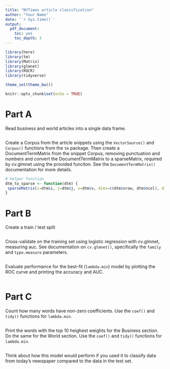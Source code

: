 ```yaml
---
title: "NYTimes article classification"
author: "Your Name"
date: '`r Sys.time()`'
output:
  pdf_document:
    toc: yes
    toc_depth: 3
---
```


```r
library(here)
library(tm)
library(Matrix)
library(glmnet)
library(ROCR)
library(tidyverse)

theme_set(theme_bw())

knitr::opts_chunk$set(echo = TRUE)
```

# Part A

Read business and world articles into a single data frame.

```r

```

Create a Corpus from the article snippets using the `VectorSource()` and `Corpus()` functions from the `tm` package. Then create a DocumentTermMatrix from the snippet Corpus, removing punctuation and numbers and convert the DocumentTermMatrix to a sparseMatrix, required by cv.glmnet using the provided funciton. See the `DocumentTermMatrix()` documentation for more details.

```r

# helper function
dtm_to_sparse <- function(dtm) {
 sparseMatrix(i=dtm$i, j=dtm$j, x=dtm$v, dims=c(dtm$nrow, dtm$ncol), dimnames=dtm$dimnames)
}

```


# Part B

Create a train / test split

```r

```

Cross-validate on the training set using logistic regression with cv.glmnet, measuring auc. See documentation on `cv.glmnet()`, specifically the `family` and `type.measure` parameters.

```r

```

Evaluate performance for the best-fit (`lambda.min`) model by plotting the ROC curve and printing the accuracy and AUC.

```r

```

# Part C

Count how many words have non-zero coefficients. Use the `coef()` and `tidy()` functions for `lambda.min`.

```r

```

Print the words with the top 10 heighest weights for the Business section. Do the same for the World section. Use the `coef()` and `tidy()` functions for `lambda.min`.


```r

```

Think about how this model would perform if you used it to classify data from today's newspaper compared to the data in the test set.

